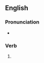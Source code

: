 ==English==

===Pronunciation===
* {{IPA|en|/ˈdʒaɪvɪŋ/}}

===Verb===
{{head|en|verb form}}

# {{present participle of|en|jive|nocat=1}}